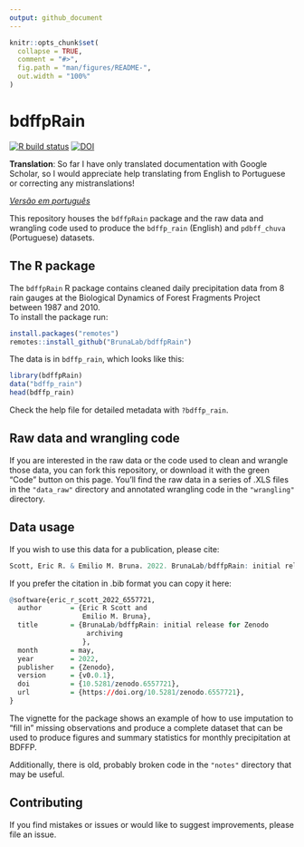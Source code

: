 ```yaml
---
output: github_document
---
```


<!-- README.md is generated from README.Rmd. Please edit that file -->

```r
knitr::opts_chunk$set(
  collapse = TRUE,
  comment = "#>",
  fig.path = "man/figures/README-",
  out.width = "100%"
)
```

# bdffpRain

<!-- badges: start -->

[![R build status](https://github.com/BrunaLab/BDFFP-precipitation/workflows/R-CMD-check/badge.svg)](https://github.com/BrunaLab/BDFFP-precipitation/actions)
[![DOI](https://zenodo.org/badge/271884316.svg)](https://zenodo.org/badge/latestdoi/271884316)

<!-- badges: end -->

**Translation**: So far I have only translated documentation with Google Scholar, so I would appreciate help translating from English to Portuguese or correcting any mistranslations!

*[Versão em português](https://github.com/BrunaLab/BDFFP-precipitation/blob/master/README.pt-BR.md)*


This repository houses the `bdffpRain` package and the raw data and wrangling code used to produce the `bdffp_rain` (English) and `pdbff_chuva` (Portuguese) datasets.

## The R package

The `bdffpRain` R package contains cleaned daily precipitation data from 8 rain gauges at the Biological Dynamics of Forest Fragments Project between 1987 and 2010.  
To install the package run:

``` r
install.packages("remotes")
remotes::install_github("BrunaLab/bdffpRain")
```

The data is in `bdffp_rain`, which looks like this:

```r
library(bdffpRain)
data("bdffp_rain")
head(bdffp_rain)
```

Check the help file for detailed metadata with `?bdffp_rain`.

## Raw data and wrangling code

If you are interested in the raw data or the code used to clean and wrangle those data, you can fork this repository, or download it with the green "Code" button on this page.
You'll find the raw data in a series of .XLS files in the `"data_raw"` directory and annotated wrangling code in the `"wrangling"` directory.

## Data usage

If you wish to use this data for a publication, please cite:  

``` r
Scott, Eric R. & Emilio M. Bruna. 2022. BrunaLab/bdffpRain: initial release for Zenodo archiving (v0.0.1). Zenodo. https://doi.org/10.5281/zenodo.6557721
```

If you prefer the citation in .bib format you can copy it here: 

``` r
@software{eric_r_scott_2022_6557721,
  author       = {Eric R Scott and
                  Emilio M. Bruna},
  title        = {BrunaLab/bdffpRain: initial release for Zenodo
                   archiving
                  },
  month        = may,
  year         = 2022,
  publisher    = {Zenodo},
  version      = {v0.0.1},
  doi          = {10.5281/zenodo.6557721},
  url          = {https://doi.org/10.5281/zenodo.6557721},
}
```


The vignette for the package shows an example of how to use imputation to "fill in" missing observations and produce a complete dataset that can be used to produce figures and summary statistics for monthly precipitation at BDFFP.

Additionally, there is old, probably broken code in the `"notes"` directory that may be useful.

## Contributing

If you find mistakes or issues or would like to suggest improvements, please file an issue.



